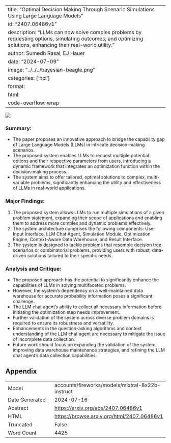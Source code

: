 
---
title: "Optimal Decision Making Through Scenario Simulations Using Large Language Models"
id: "2407.06486v1"
description: "LLMs can now solve complex problems by requesting options, simulating outcomes, and optimizing solutions, enhancing their real-world utility."
author: Sumedh Rasal, EJ Hauer
date: "2024-07-09"
image: "../../../bayesian-beagle.png"
categories: ['hci']
format:
  html:
    code-overflow: wrap
---

![](../../../bayesian-beagle.png)

### Summary:

- The paper proposes an innovative approach to bridge the capability gap of Large Language Models (LLMs) in intricate decision-making scenarios.
- The proposed system enables LLMs to request multiple potential options and their respective parameters from users, introducing a dynamic framework that integrates an optimization function within the decision-making process.
- The system aims to offer tailored, optimal solutions to complex, multi-variable problems, significantly enhancing the utility and effectiveness of LLMs in real-world applications.

### Major Findings:

1. The proposed system allows LLMs to run multiple simulations of a given problem statement, expanding their scope of applications and enabling them to address more complex and dynamic problems effectively.
2. The system architecture comprises the following components: User Input Interface, LLM Chat Agent, Simulation Module, Optimization Engine, Context-Aware Data Warehouse, and Result Interface.
3. The system is designed to tackle problems that resemble decision tree scenarios or combinatorial problems, providing users with robust, data-driven solutions tailored to their specific needs.

### Analysis and Critique:

- The proposed approach has the potential to significantly enhance the capabilities of LLMs in solving multifaceted problems.
- However, the system's dependency on a well-maintained data warehouse for accurate probability information poses a significant challenge.
- The LLM chat agent's ability to collect all necessary information before initiating the optimization step needs improvement.
- Further validation of the system across diverse problem domains is required to ensure its robustness and versatility.
- Enhancements in the question-asking algorithms and context understanding of the LLM chat agent are necessary to mitigate the issue of incomplete data collection.
- Future work should focus on expanding the validation of the system, improving data warehouse maintenance strategies, and refining the LLM chat agent's data collection capabilities.

## Appendix

|          |          |
|----------|----------|
| Model     | accounts/fireworks/models/mixtral-8x22b-instruct       |
| Date Generated     | 2024-07-16       |
| Abstract | [https://arxiv.org/abs/2407.06486v1](https://arxiv.org/abs/2407.06486v1)        |
| HTML     | [https://browse.arxiv.org/html/2407.06486v1](https://browse.arxiv.org/html/2407.06486v1)       |
| Truncated       | False       |
| Word Count       | 4425       |